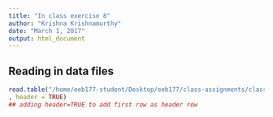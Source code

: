 ```yaml
---
title: "In class exercise 8"
author: "Krishna Krishnamurthy"
date: "March 1, 2017"
output: html_document
---
```


## Reading in data files

```r
read.table("/home/eeb177-student/Desktop/eeb177/class-assignments/classwork-Tuesday-2-21/cocoli.txt"
, header = TRUE)
## adding header=TRUE to add first row as header row
```

